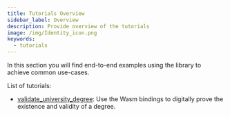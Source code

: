```yaml
---
title: Tutorials Overview
sidebar_label: Overview
description: Provide overview of the tutorials
image: /img/Identity_icon.png
keywords:
  - tutorials
---
```


<Announcement />

In this section you will find end-to-end examples using the library to achieve common use-cases.

List of tutorials:

- [validate_university_degree](./validate_university_degree.mdx): Use the Wasm bindings to digitally prove the existence and validity of a degree.
